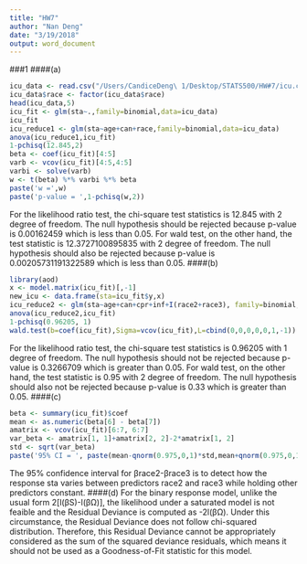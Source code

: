 ```yaml
---
title: "HW7"
author: "Nan Deng"
date: "3/19/2018"
output: word_document
---
```


###1
####(a)
```r
icu_data <- read.csv("/Users/CandiceDeng\ 1/Desktop/STATS500/HW#7/icu.csv")
icu_data$race <- factor(icu_data$race)
head(icu_data,5)
icu_fit <- glm(sta~.,family=binomial,data=icu_data)
icu_fit
icu_reduce1 <- glm(sta~age+can+race,family=binomial,data=icu_data)
anova(icu_reduce1,icu_fit)
1-pchisq(12.845,2)
beta <- coef(icu_fit)[4:5]
varb <- vcov(icu_fit)[4:5,4:5]
varbi <- solve(varb)
w <- t(beta) %*% varbi %*% beta
paste('w =',w)
paste('p-value = ',1-pchisq(w,2))
```
For the likelihood ratio test, the chi-square test statistics is 12.845 with 2 degree of freedom. The null hypothesis should be rejected because p-value is 0.00162459 which is less than 0.05. For wald test, on the other hand, the test statistic is 12.3727100895835 with 2 degree of freedom. The null hypothesis should also be rejected because p-value is 0.00205731191322589 which is less than 0.05.
####(b)
```r
library(aod)
x <- model.matrix(icu_fit)[,-1]
new_icu <- data.frame(sta=icu_fit$y,x)
icu_reduce2 <- glm(sta~age+can+cpr+inf+I(race2+race3), family=binomial,data=new_icu)
anova(icu_reduce2,icu_fit)
1-pchisq(0.96205, 1)
wald.test(b=coef(icu_fit),Sigma=vcov(icu_fit),L=cbind(0,0,0,0,0,1,-1))
```
For the likelihood ratio test, the chi-square test statistics is 0.96205 with 1 degree of freedom. The null hypothesis should not be rejected because p-value is 0.3266709 which is greater than 0.05. For wald test, on the other hand, the test statistic is 0.95 with 2 degree of freedom. The null hypothesis should also not be rejected because p-value is 0.33 which is greater than 0.05.
####(c)
```r
beta <- summary(icu_fit)$coef
mean <- as.numeric(beta[6] - beta[7])
amatrix <- vcov(icu_fit)[6:7, 6:7]
var_beta <- amatrix[1, 1]+amatrix[2, 2]-2*amatrix[1, 2]
std <- sqrt(var_beta)
paste('95% CI = ', paste(mean-qnorm(0.975,0,1)*std,mean+qnorm(0.975,0,1)*std))
```
The 95% confidence interval for βrace2-βrace3 is to detect how the response sta varies between predictors race2 and race3 while holding other predictors constant. 
####(d)
For the binary response model, unlike the usual form 2[l(βS)-l(βΩ)], the likelihood under a saturated model is not feaible and the Residual Deviance is computed as -2l(βΩ). Under this circumstance, the Residual Deviance does not follow chi-squared distribution. Therefore, this Residual Deviance cannot be appropriately considered as the sum of the squared deviance residuals, which means it should not be used as a Goodness-of-Fit statistic for this model.
